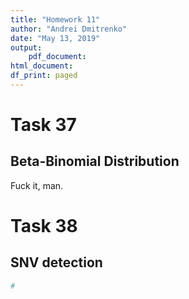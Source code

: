 ```yaml
---
title: "Homework 11"
author: "Andrei Dmitrenko"
date: "May 13, 2019"
output:
    pdf_document:
html_document:
df_print: paged
---
```


# Task 37

## Beta-Binomial Distribution

Fuck it, man.

# Task 38

## SNV detection

```r
#

```



